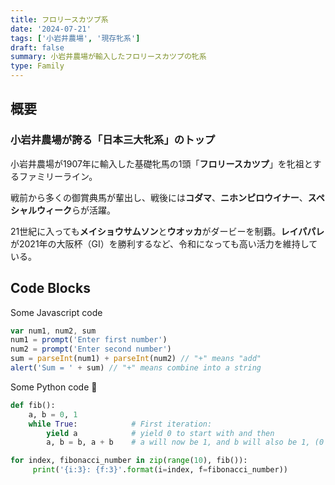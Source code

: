 ```yaml
---
title: フロリースカツプ系
date: '2024-07-21'
tags: ['小岩井農場', '現存牝系']
draft: false
summary: 小岩井農場が輸入したフロリースカツプの牝系
type: Family
---
```

## 概要
### 小岩井農場が誇る「日本三大牝系」のトップ

小岩井農場が1907年に輸入した基礎牝馬の1頭「**フロリースカツプ**」を牝祖とするファミリーライン。

戦前から多くの御賞典馬が輩出し、戦後には**コダマ**、**ニホンピロウイナー**、**スペシャルウィーク**らが活躍。

21世紀に入っても**メイショウサムソン**と**ウオッカ**がダービーを制覇。**レイパパレ**が2021年の大阪杯（GI）を勝利するなど、令和になっても高い活力を維持している。

<ProfileTable
  name = "フロリースカツプ"
  en_name = "Florries Cup"
  sex = "牝"
  number = "F3-l"
  foaled = "1904"
  country = "英国"
  imported = "1907"
  owner = "小岩井農場"
/>

<FamilyTree name='florries_cup' />


## Code Blocks

Some Javascript code

```javascript
var num1, num2, sum
num1 = prompt('Enter first number')
num2 = prompt('Enter second number')
sum = parseInt(num1) + parseInt(num2) // "+" means "add"
alert('Sum = ' + sum) // "+" means combine into a string
```

Some Python code 🐍

```python
def fib():
    a, b = 0, 1
    while True:            # First iteration:
        yield a            # yield 0 to start with and then
        a, b = b, a + b    # a will now be 1, and b will also be 1, (0 + 1)

for index, fibonacci_number in zip(range(10), fib()):
     print('{i:3}: {f:3}'.format(i=index, f=fibonacci_number))
```
